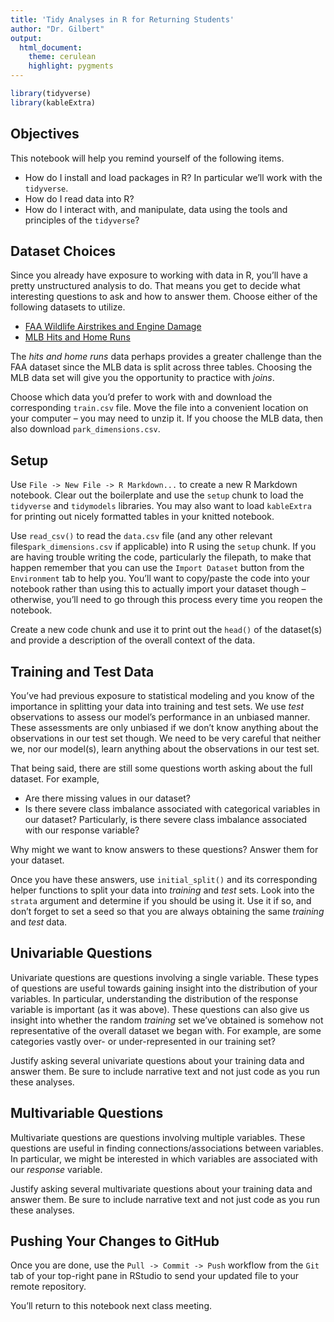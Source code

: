 ```yaml
---
title: 'Tidy Analyses in R for Returning Students'
author: "Dr. Gilbert"
output:
  html_document:
    theme: cerulean
    highlight: pygments
---
```


```r
library(tidyverse)
library(kableExtra)
```

## Objectives

This notebook will help you remind yourself of the following items.

  + How do I install and load packages in R? In particular we'll work with the `tidyverse`.
  + How do I read data into R?
  + How do I interact with, and manipulate, data using the tools and principles of the `tidyverse`?
  
## Dataset Choices

Since you already have exposure to working with data in R, you'll have a pretty unstructured analysis to do. That means you get to decide what interesting questions to ask and how to answer them. Choose either of the following datasets to utilize.

+ [FAA Wildlife Airstrikes and Engine Damage](https://www.kaggle.com/competitions/sliced-s01e02-xunyc5/data)
+ [MLB Hits and Home Runs](https://www.kaggle.com/competitions/sliced-s01e09-playoffs-1/data?select=train.csv)

The *hits and home runs* data perhaps provides a greater challenge than the FAA dataset since the MLB data is split across three tables. Choosing the MLB data set will give you the opportunity to practice with *joins*.

Choose which data you'd prefer to work with and download the corresponding `train.csv` file. Move the file into a convenient location on your computer -- you may need to unzip it. If you choose the MLB data, then also download `park_dimensions.csv`.
  
## Setup

Use `File -> New File -> R Markdown...` to create a new R Markdown notebook. Clear out the boilerplate and use the `setup` chunk to load the `tidyverse` and `tidymodels` libraries. You may also want to load `kableExtra` for printing out nicely formatted tables in your knitted notebook.

Use `read_csv()` to read the `data.csv` file (and any other relevant files`park_dimensions.csv` if applicable) into R using the `setup` chunk. If you are having trouble writing the code, particularly the filepath, to make that happen remember that you can use the `Import Dataset` button from the `Environment` tab to help you. You'll want to copy/paste the code into your notebook rather than using this to actually import your dataset though -- otherwise, you'll need to go through this process every time you reopen the notebook.

Create a new code chunk and use it to print out the `head()` of the dataset(s) and provide a description of the overall context of the data.

## Training and Test Data

You've had previous exposure to statistical modeling and you know of the importance in splitting your data into training and test sets. We use *test* observations to assess our model's performance in an unbiased manner. These assessments are only unbiased if we don't know anything about the observations in our test set though. We need to be very careful that neither we, nor our model(s), learn anything about the observations in our test set.

That being said, there are still some questions worth asking about the full dataset. For example, 

+ Are there missing values in our dataset?
+ Is there severe class imbalance associated with categorical variables in our dataset? Particularly, is there severe class imbalance associated with our response variable?

Why might we want to know answers to these questions? Answer them for your dataset.

Once you have these answers, use `initial_split()` and its corresponding helper functions to split your data into *training* and *test* sets. Look into the `strata` argument and determine if you should be using it. Use it if so, and don't forget to set a seed so that you are always obtaining the same *training* and *test* data.

## Univariable Questions

Univariate questions are questions involving a single variable. These types of questions are useful towards gaining insight into the distribution of your variables. In particular, understanding the distribution of the response variable is important (as it was above). These questions can also give us insight into whether the random *training* set we've obtained is somehow not representative of the overall dataset we began with. For example, are some categories vastly over- or under-represented in our training set?

Justify asking several univariate questions about your training data and answer them. Be sure to include narrative text and not just code as you run these analyses.

## Multivariable Questions

Multivariate questions are questions involving multiple variables. These questions are useful in finding connections/associations between variables. In particular, we might be interested in which variables are associated with our *response* variable. 

Justify asking several multivariate questions about your training data and answer them. Be sure to include narrative text and not just code as you run these analyses.

## Pushing Your Changes to GitHub

Once you are done, use the `Pull -> Commit -> Push` workflow from the `Git` tab of your top-right pane in RStudio to send your updated file to your remote repository.

You'll return to this notebook next class meeting.